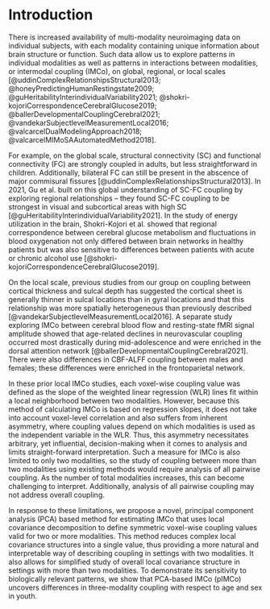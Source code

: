 # Introduction

  There is increased availability of multi-modality neuroimaging data on individual subjects, with each modality containing unique information about brain structure or function. Such data allow us to explore patterns in individual modalities as well as patterns in interactions between modalities, or intermodal coupling (IMCo), on global, regional, or local scales [@uddinComplexRelationshipsStructural2013; @honeyPredictingHumanRestingstate2009; @guHeritabilityInterindividualVariability2021; @shokri-kojoriCorrespondenceCerebralGlucose2019; @ballerDevelopmentalCouplingCerebral2021; @vandekarSubjectlevelMeasurementLocal2016; @valcarcelDualModelingApproach2018; @valcarcelMIMoSAAutomatedMethod2018].
  
  For example, on the global scale, structural connectivity (SC) and functional connectivity (FC) are strongly coupled in adults, but less straightforward in children. Additionally, bilateral FC can still be present in the abscence of major commisural fissures [@uddinComplexRelationshipsStructural2013]. In 2021, Gu et al. built on this global understanding of SC-FC coupling by exploring regional relationships -- they found SC-FC coupling to be strongest in visual and subcortical areas with high SC [@guHeritabilityInterindividualVariability2021]. In the study of energy utilization in the brain, Shokri-Kojori et al. showed that regional correspondence between cerebral glucose metabolism and fluctuations in blood oxygenation not only differed between brain networks in healthy patients but was also sensitive to differences between patients with acute or chronic alcohol use [@shokri-kojoriCorrespondenceCerebralGlucose2019].
  
  On the local scale, previous studies from our group on coupling between cortical thickness and sulcal depth has suggested the cortical sheet is generally thinner in sulcal locations than in gyral locations and that this relationship was more spatially heterogeneous than previously described [@vandekarSubjectlevelMeasurementLocal2016]. A separate study exploring IMCo between cerebral blood flow and resting-state fMRI signal amplitude showed that age-related declines in neurovascular coupling occurred most drastically during mid-adolescence and were enriched in the dorsal attention network [@ballerDevelopmentalCouplingCerebral2021]. There were also differences in CBF-ALFF coupling between males and females; these differences were enriched in the frontoparietal network.
  
  In these prior local IMCo studies, each voxel-wise coupling value was defined as the slope of the weighted linear regression (WLR) lines fit within a local neighborhood between two modalities. However, because this method of calculating IMCo is based on regression slopes, it does not take into account voxel-level correlation and also suffers from inherent asymmetry, where coupling values depend on which modalities is used as the independent variable in the WLR. Thus, this asymmetry necessitates arbitrary, yet influential, decision-making when it comes to analysis and limits straight-forward interpretation. Such a measure for IMCo is also limited to only two modalities, so the study of coupling between more than two modalities using existing methods would require analysis of all pairwise coupling. As the number of total modalities increases, this can become challenging to interpret. Additionally, analysis of all pairwise coupling may not address overall coupling.
  
  In response to these limitations, we propose a novel, principal component analysis (PCA) based method for estimating IMCo that uses local covariance decomposition to define symmetric voxel-wise coupling values valid for two or more modalities. This method reduces complex local covariance structures into a single value, thus providing a more natural and interpretable way of describing coupling in settings with two modalities. It also allows for simplified study of overall local covariance structure in settings with more than two modalities. To demonstrate its sensitivity to biologically relevant patterns, we show that PCA-based IMCo (pIMCo) uncovers differences in three-modality coupling with respect to age and sex in youth.
